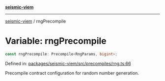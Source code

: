 [**seismic-viem**](/seismic-viem/README.mdx)

---

[seismic-viem](/seismic-viem/globals.mdx) / rngPrecompile

# Variable: rngPrecompile

```ts
const rngPrecompile: Precompile<RngParams, bigint>;
```

Defined in: [packages/seismic-viem/src/precompiles/rng.ts:66](https://github.com/SeismicSystems/seismic-client/blob/9fcfa5c0984a89e84539dc512bd70bb63c77e3ef/packages/seismic-viem/src/precompiles/rng.ts#L66)

Precompile contract configuration for random number generation.
